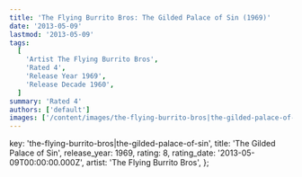 ```yaml
---
title: 'The Flying Burrito Bros: The Gilded Palace of Sin (1969)'
date: '2013-05-09'
lastmod: '2013-05-09'
tags:
  [
    'Artist The Flying Burrito Bros',
    'Rated 4',
    'Release Year 1969',
    'Release Decade 1960',
  ]
summary: 'Rated 4'
authors: ['default']
images: ['/content/images/the-flying-burrito-bros|the-gilded-palace-of-sin.jpg']
---
```


  key: 'the-flying-burrito-bros|the-gilded-palace-of-sin',
  title: 'The Gilded Palace of Sin',
  release_year: 1969,
  rating: 8,
  rating_date: '2013-05-09T00:00:00.000Z',
  artist: 'The Flying Burrito Bros',
};

<MusicRating data={data} />

